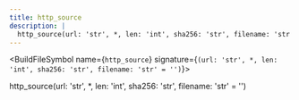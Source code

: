 ```yaml
---
title: http_source
description: |
  http_source(url: 'str', *, len: 'int', sha256: 'str', filename: 'str' = '')
---
```



<BuildFileSymbol name={`http_source`} signature={`(url: 'str', *, len: 'int', sha256: 'str', filename: 'str' = '')`}>

http_source(url: &#x27;str&#x27;, \*, len: &#x27;int&#x27;, sha256: &#x27;str&#x27;, filename: &#x27;str&#x27; = &#x27;&#x27;)

</BuildFileSymbol>
